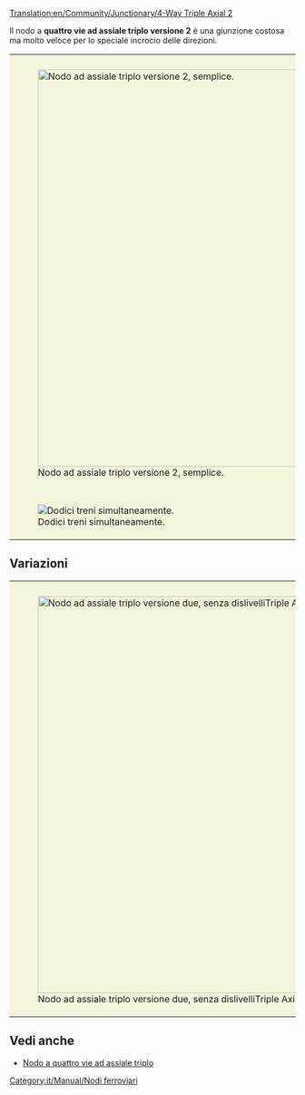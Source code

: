[[Translation:en/Community/Junctionary/4-Way Triple Axial 2]]

{{it/Community/Nodo/Nodi ferroviari}}
Il nodo a '''quattro vie ad assiale triplo versione 2''' è una giunzione costosa ma molto veloce per lo speciale incrocio delle direzioni.

{{it/Community/Nodo/Requisiti nodo|Costoso|3|1|1|1|1|0|1|1|0|0|1||I treni guasti bloccano solo la propria linea.|
* Gestisce un numero molto grande di treni alla volta.
* Usa indicazioni speciali -> "Superiore vs inferiore" e "Sinistra vs destra".
* Occupa una piccola area per realizzarlo (15x11)
* Poche curve strette (vedi versione migliorata per l'alta velocità).
* Nessuno stallo o intralcio tra treni è possibile.
* Nessun bivio delle tracce nel nodo.
* Possibilità di gestire linee singole e doppie linee. Questo è il motivo per cui non vengono utilizzati divisioni e unione delle tracce. Fallo secondo i tuoi desideri.
}}

{|style="border: 0px; margin: 5px auto 25px auto; Border-collapse: separate;" cellspacing="10"
|style="padding: 10px 10px 5px; 10px; background-color: #F5F5DC;"|[[File:en/Community/Junctionary/Tripleaxialv2.png|center|thumb|700px|Nodo ad assiale triplo versione 2, semplice.]]
|-
|style="padding: 10px 10px 5px; 10px; background-color: #F5F5DC;"|[[File:en/Community/Junctionary/4wta2.gif|center|frame|Dodici treni simultaneamente.]]
|}

==Variazioni==
{{it/Community/Nodo/Requisiti nodo|Costoso|3|1|1|1|1|0|1|1|0|0|1||I treni guasti bloccano solo la propria linea.|
* Gestisce un numero molto grande di treni alla volta.
* Usa indicazioni speciali -> "Superiore vs inferiore" e "Sinistra vs destra"
* Poche curve strette
* Non sono necessarie colline (per un'estrema velocità elevata)
* Nessuno stallo o intralcio tra treni è possibile.
* Nessun bivio delle tracce nel nodo.
* Possibilità di gestire linee singole e doppie linee. Questo è il motivo per cui non vengono utilizzati divisioni e unione delle tracce. Fallo secondo i tuoi desideri.
* Ogni linea inizia il nodo da un livello più alto di quando esce.
}}

{|style="border: 0px; margin: 5px auto 25px auto;"
|style="padding: 10px 10px 5px; 10px; background-color: #F5F5DC;"|[[File:en/Community/Junctionary/Tripleaxialv22.png|center|thumb|700px|Nodo ad assiale triplo versione due, senza dislivelliTriple Axial Junction 2 (senza dislivelli)]]
|}

==Vedi anche==
* [[it/Community/Nodo/Quattro vie ad assiale triplo|Nodo a quattro vie ad assiale triplo]]

[[Category:it/Manual/Nodi ferroviari]]